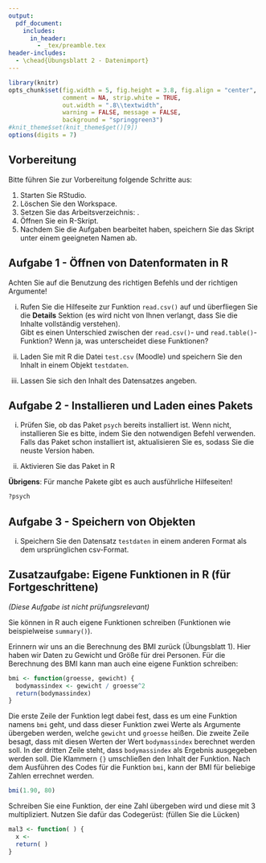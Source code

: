 ```yaml
---
output:
  pdf_document:
    includes:
      in_header: 
        - _tex/preamble.tex
header-includes:
  - \chead{Übungsblatt 2 - Datenimport}
---
```


```r
library(knitr)
opts_chunk$set(fig.width = 5, fig.height = 3.8, fig.align = "center", 
               comment = NA, strip.white = TRUE, 
               out.width = ".8\\textwidth",
               warning = FALSE, message = FALSE, 
               background = "springgreen3")
#knit_theme$set(knit_theme$get()[9])
options(digits = 7)
```

## Vorbereitung

Bitte führen Sie zur Vorbereitung folgende Schritte aus:

1.  Starten Sie RStudio.
2.  Löschen Sie den Workspace. 
3.  Setzen Sie das Arbeitsverzeichnis: \menu{Session > Set Working Directory > Choose Directory}.
3.  Öffnen Sie ein R-Skript.
4.  Nachdem Sie die Aufgaben bearbeitet haben, speichern Sie das Skript unter einem geeigneten Namen ab.

## Aufgabe 1 - Öffnen von Datenformaten in R

Achten Sie auf die Benutzung des richtigen Befehls und der richtigen Argumente!

(i) Rufen Sie die Hilfeseite zur Funktion `read.csv()` auf und überfliegen Sie die **Details** Sektion (es wird nicht von Ihnen verlangt, dass Sie die Inhalte vollständig verstehen).   
Gibt es einen Unterschied zwischen der `read.csv()`- und `read.table()`-Funktion? Wenn ja, was unterscheidet diese Funktionen?

(ii) Laden Sie mit R die Datei `test.csv` (Moodle) und speichern Sie den Inhalt in einem Objekt `testdaten`.

(iii) Lassen Sie sich den Inhalt des Datensatzes angeben. 

## Aufgabe 2 - Installieren und Laden eines Pakets

(i) Prüfen Sie, ob das Paket `psych` bereits installiert ist. Wenn nicht, installieren Sie es bitte, indem Sie den notwendigen Befehl verwenden. Falls das Paket schon installiert ist,
aktualisieren Sie es, sodass Sie die neuste Version haben.

(ii) Aktivieren Sie das Paket in R

**Übrigens**: Für manche Pakete gibt es auch ausführliche Hilfeseiten!
```r
?psych
```

## Aufgabe 3 - Speichern von Objekten

(i) Speichern Sie den Datensatz `testdaten` in einem anderen Format als dem ursprünglichen csv-Format.

## Zusatzaufgabe: Eigene Funktionen in R (für Fortgeschrittene)

*(Diese Aufgabe ist nicht prüfungsrelevant)*

Sie können in R auch eigene Funktionen schreiben (Funktionen wie beispielweise `summary()`). 

Erinnern wir uns an die Berechnung des BMI zurück (Übungsblatt 1). Hier haben wir Daten zu Gewicht und Größe für drei Personen. Für die Berechnung des BMI kann man auch eine eigene Funktion schreiben:

```r
bmi <- function(groesse, gewicht) {
  bodymassindex <- gewicht / groesse^2
  return(bodymassindex)
}
```

Die erste Zeile der Funktion legt dabei fest, dass es um eine Funktion namens `bmi` geht, und dass dieser Funktion zwei Werte als Argumente übergeben werden, welche `gewicht` und `groesse` heißen. Die zweite Zeile besagt, dass mit diesen Werten der Wert `bodymassindex` berechnet werden soll. In der dritten Zeile steht, dass `bodymassindex` als Ergebnis ausgegeben werden soll. Die Klammern `{}` umschließen den Inhalt der Funktion. Nach dem Ausführen des Codes für die Funktion `bmi`, kann der BMI für beliebige Zahlen errechnet werden.

```r
bmi(1.90, 80)
```

Schreiben Sie eine Funktion, der eine Zahl übergeben wird und diese mit 3 multipliziert. Nutzen Sie dafür das Codegerüst: (füllen Sie die Lücken)

```r
mal3 <- function( ) {     
  x <- 
  return( )
}
```



